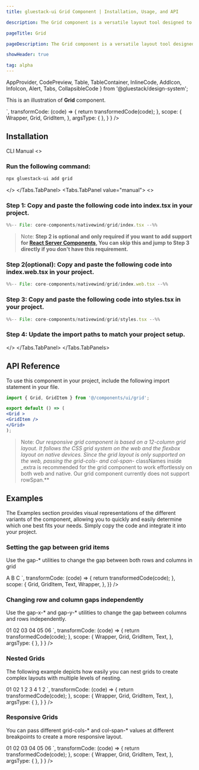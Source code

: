 ```yaml
---
title: gluestack-ui Grid Component | Installation, Usage, and API

description: The Grid component is a versatile layout tool designed to facilitate the creation of grid-based layouts comprising rows and columns. It offers flexibility and robust functionality, enabling the creation of diverse UI elements, ranging from basic containers to intricate layout structures.

pageTitle: Grid

pageDescription: The Grid component is a versatile layout tool designed to facilitate the creation of grid-based layouts comprising rows and columns. It offers flexibility and robust functionality, enabling the creation of diverse UI elements, ranging from basic containers to intricate layout structures.

showHeader: true

tag: alpha
---
```



<Meta title="with-nativewind/Components/Layout/Grid" />

  AppProvider,
  CodePreview,
  Table,
  TableContainer,
  InlineCode,
  AddIcon,
  InfoIcon,
  Alert,
  Tabs,
  CollapsibleCode
} from '@gluestack/design-system';


This is an illustration of **Grid** component.

<Wrapper>
  <CodePreview
      showComponentRenderer={ true }
    showArgsController={ false}
    _rendererWrapper={{
      alignItems: 'stretch',
      padding: 20,
    }}
    metaData = {{
      code: `
<Grid className="gap-5" _extra={{
  className: 'grid-cols-8'
}} >
      <GridItem
        className="bg-background-50 p-6 rounded-md"
        _extra={{
  className: 'col-span-3'
}}
      />
      <GridItem
        className="bg-background-50 p-6 rounded-md"
        _extra={{
  className: 'col-span-5'
}}
      />
      <GridItem
        className="bg-background-50 p-6 rounded-md"
        _extra={{
   className: 'col-span-6'
}}
      />
      <GridItem
        className="bg-background-50 p-6 rounded-md"
        _extra={{
     className: 'col-span-4'
}}
      />
      <GridItem
        className="bg-background-50 p-6 rounded-md"
        _extra={{
   className: 'col-span-4'
}}
      />
    </Grid>
`,
        transformCode: (code) => {
          return transformedCode(code);
        },
          scope: {
        Wrapper,
        Grid,
        GridItem,
        },
      argsType: { },
    }
  }
  />
</Wrapper>

<br />

## Installation

<Tabs value="cli" type="section">
<Tabs.TabList>
      <Tabs.Tab value="cli">
        <Tabs.TabTitle>CLI</Tabs.TabTitle>
      </Tabs.Tab>
     <Tabs.Tab value="manual">
        <Tabs.TabTitle>Manual</Tabs.TabTitle>
     </Tabs.Tab>
  </Tabs.TabList>
  <Tabs.TabPanels>
    <Tabs.TabPanel value="cli">
<>

### Run the following command:
  ```bash
  npx gluestack-ui add grid
  ```
</>
    </Tabs.TabPanel>
    <Tabs.TabPanel value="manual"> 
<>

### Step 1: Copy and paste the following code into index.tsx in your project.
<CollapsibleCode>

```jsx 
%%-- File: core-components/nativewind/grid/index.tsx --%% 
```
</CollapsibleCode>

> Note: **Step 2 is optional and only required if you want to add support for [React Server Components](https://vercel.com/blog/understanding-react-server-components), You can skip this and jump to Step 3 directly if you don't have this requirement.**

### Step 2(optional): Copy and paste the following code into index.web.tsx in your project.
<CollapsibleCode>

```jsx 
%%-- File: core-components/nativewind/grid/index.web.tsx --%% 
```
</CollapsibleCode>

### Step 3: Copy and paste the following code into styles.tsx in your project.
<CollapsibleCode>

```jsx 
%%-- File: core-components/nativewind/grid/styles.tsx --%% 
```
</CollapsibleCode>

### Step 4: Update the import paths to match your project setup.
</>
    </Tabs.TabPanel>
  </Tabs.TabPanels>
</Tabs>

## API Reference

To use this component in your project, include the following import statement in your file.

```jsx
import { Grid, GridItem } from '@/components/ui/grid';
```

```jsx
export default () => (
<Grid >
<GridItem />
</Grid>
);
```

> Note: **Our responsive grid component is based on a 12-column grid layout. It follows the CSS grid system on the web and the flexbox layout on native devices. Since the grid layout is only supported on the web, passing the grid-cols-* and col-span-* classNames inside _extra is recommended for the grid component to work effortlessly on both web and native. Our grid component currently does not support rowSpan.**

## Examples

The Examples section provides visual representations of the different variants of the component, allowing you to quickly and easily determine which one best fits your needs. Simply copy the code and integrate it into your project.

### Setting the gap between grid items

Use the gap-* utilities to change the gap between both rows and columns in grid

<Wrapper>
  <CodePreview
    showComponentRenderer={true}
    showArgsController={false}
    _rendererWrapper={{
      alignItems: 'stretch',
      padding: 20,
    }}
    metaData={{
      code: `
    <Grid className="gap-4" _extra={{
      className: 'grid-cols-9',
    }}>
      <GridItem
        className="bg-background-50 p-3 rounded-md text-center"
        _extra={{
      className: 'col-span-3',
    }}
      >
        <Text>A</Text>
      </GridItem>
       <GridItem
        className="bg-background-50 p-3 rounded-md text-center"
        _extra={{
      className: 'col-span-3',
    }}
      >
        <Text>B</Text>
      </GridItem>
      <GridItem
        className="bg-background-50 p-3 rounded-md text-center"
        _extra={{
      className: 'col-span-3',
    }}
      >
        <Text>C</Text>
      </GridItem>
    </Grid>
      `,
      transformCode: (code) => {
        return transformedCode(code);
      },
      scope: {
       Grid,
        GridItem,
        Text,
        Wrapper,
      },
    }}
  />
</Wrapper>

### Changing row and column gaps independently

Use the gap-x-* and gap-y-* utilities to change the gap between columns and rows independently.

<Wrapper>
  <CodePreview
      showComponentRenderer={ true }
    showArgsController={ false}
    _rendererWrapper={{
      alignItems: 'stretch',
      padding: 20,
    }}
    metaData = {{
      code: `
<Grid className="gap-y-2 gap-x-4" _extra={{
  className: 'grid-cols-6',
}}>
      <GridItem
        className="bg-background-50 p-4 rounded-md text-center"
        _extra={{
          className: 'col-span-2',
        }}
      >
        <Text className="text-sm">01</Text>
      </GridItem>
      <GridItem
        className="bg-background-50 p-4 rounded-md text-center"
         _extra={{
          className: 'col-span-2',
        }}
      >
        <Text className="text-sm">02</Text>
      </GridItem>
      <GridItem
        className="bg-background-50 p-4 rounded-md text-center"
         _extra={{
          className: 'col-span-2',
        }}
      >
        <Text className="text-sm">03</Text>
      </GridItem>
      <GridItem
        className="bg-background-50 p-4 rounded-md text-center"
         _extra={{
          className: 'col-span-2',
        }}
      >
        <Text className="text-sm">04</Text>
      </GridItem>
      <GridItem
        className="bg-background-50 p-4 rounded-md text-center"
         _extra={{
          className: 'col-span-2',
        }}
      >
        <Text className="text-sm">05</Text>
      </GridItem>
            <GridItem
        className="bg-background-50 p-4 rounded-md text-center"
         _extra={{
          className: 'col-span-2',
        }}
      >
        <Text className="text-sm">06</Text>
      </GridItem>
    </Grid>
`,
        transformCode: (code) => {
          return transformedCode(code);
        },
          scope: {
        Wrapper,
        Grid,
        GridItem,
        Text,
        },
      argsType: { },
    }
  }
  />
</Wrapper>

### Nested Grids

The following example depicts how easily you can nest grids to create complex layouts with multiple levels of nesting.

<Wrapper>
  <CodePreview
      showComponentRenderer={ true }
    showArgsController={ false}
    _rendererWrapper={{
      alignItems: 'stretch',
      padding: 20,
    }}
    metaData = {{
      code: `
<Grid className="gap-3" _extra={{
  className: 'grid-cols-8',
}}>
      <GridItem
        className="bg-background-50 p-3 rounded-md text-center"
        _extra={{
          className: 'col-span-4',
        }}
      >
        <Text className="text-sm">01</Text>
      </GridItem>
      <GridItem
        className="bg-background-50 p-3 rounded-md text-center"
         _extra={{
          className: 'col-span-4',
        }}
      >
        <Text className="text-sm">02</Text>
      </GridItem>
      <GridItem
        className="bg-background-50 p-3 rounded-md text-center"
           _extra={{
          className: 'col-span-4',
        }}
      >
      <Grid className="gap-5" _extra={{
        className: 'grid-cols-2',
      }}>
        <GridItem className="bg-background-200 p-2 rounded-md" _extra={{
          className: 'col-span-1',
        }}><Text className="text-sm">1</Text></GridItem>
        <GridItem className="bg-background-200 p-2 rounded-md" _extra={{
          className: 'col-span-1',
        }}><Text className="text-sm" >2</Text></GridItem>
        <GridItem className="bg-background-200 p-2 rounded-md"  _extra={{
          className: 'col-span-1',
        }}><Text className="text-sm">3</Text></GridItem>
             <GridItem className="bg-background-200 p-2 rounded-md" _extra={{
          className: 'col-span-1',
        }}><Text className="text-sm" >4</Text></GridItem>
        </Grid>
      </GridItem>
      <GridItem
        className="bg-background-50 p-3 rounded-md text-center"
        _extra={{
          className: 'col-span-4',
        }}
      >
        <Grid className="gap-5" _extra={{
          className: 'grid-cols-4',
        }}>
        <GridItem className="bg-background-200 p-2 rounded-md" _extra={{
          className: 'col-span-4',
        }}><Text className="text-sm" >1</Text></GridItem>
        <GridItem className="bg-background-200 p-2 rounded-md" _extra={{
          className: 'col-span-4',
        }}><Text className="text-sm">2</Text></GridItem>
        </Grid>
      </GridItem>
    </Grid>
`,
        transformCode: (code) => {
          return transformedCode(code);
        },
          scope: {
        Wrapper,
        Grid,
        GridItem,
        Text,
        },
      argsType: { },
    }
  }
  />
</Wrapper>

### Responsive Grids

You can pass different grid-cols-* and col-span-* values at different breakpoints to create a more responsive layout.

<Wrapper>
  <CodePreview
      showComponentRenderer={ true }
    showArgsController={ false}
    _rendererWrapper={{
      alignItems: 'stretch',
      padding: 20,
    }}
    metaData = {{
      code: `
<Grid className="gap-y-2 gap-x-4" _extra={{
  className: 'grid-cols-6',
}}>
      <GridItem
        className="bg-background-50 p-4 rounded-md text-center"
        _extra={{
          className: 'col-span-6 md:col-span-3 lg:col-span-2',
        }}
      >
        <Text className="text-sm">01</Text>
      </GridItem>
      <GridItem
        className="bg-background-50 p-4 rounded-md text-center"
         _extra={{
  className: 'col-span-6 md:col-span-3 lg:col-span-2',
        }}
      >
        <Text className="text-sm">02</Text>
      </GridItem>
      <GridItem
        className="bg-background-50 p-4 rounded-md text-center"
         _extra={{
    className: 'col-span-6 md:col-span-3 lg:col-span-2',
        }}
      >
        <Text className="text-sm">03</Text>
      </GridItem>
      <GridItem
        className="bg-background-50 p-4 rounded-md text-center"
         _extra={{
        className: 'col-span-6 md:col-span-3 lg:col-span-2',
        }}
      >
        <Text className="text-sm">04</Text>
      </GridItem>
      <GridItem
        className="bg-background-50 p-4 rounded-md text-center"
         _extra={{
      className: 'col-span-6 md:col-span-3 lg:col-span-2',
        }}
      >
        <Text className="text-sm">05</Text>
      </GridItem>
            <GridItem
        className="bg-background-50 p-4 rounded-md text-center"
         _extra={{
        className: 'col-span-6 md:col-span-3 lg:col-span-2',
        }}
      >
        <Text className="text-sm">06</Text>
      </GridItem>
    </Grid>
`,
        transformCode: (code) => {
          return transformedCode(code);
        },
          scope: {
        Wrapper,
        Grid,
        GridItem,
        Text,
        },
      argsType: { },
    }
  }
  />
</Wrapper>